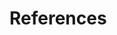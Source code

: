 \newpage

# References

<!--
To remove the indentation of the first entry.
-->
\noindent

<!--
To create a hanging indent and spacing between entries.  These three lines may need to be removed for styles that don't require the hanging indent.
-->

\setlength{\parindent}{-0.5cm}
\setlength{\leftskip}{0.5cm}

<!-- The following html tag is needed to place reference list not to end but in this section -->
<div id="refs"></div>

<!--
Restore to defaults
-->

\indent
\setlength{\parindent}{0pt}
\setlength{\leftskip}{0pt}

\newpage
